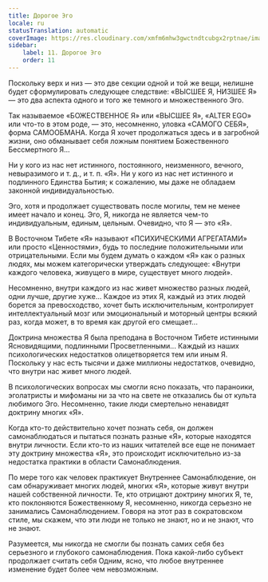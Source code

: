 ```yaml
---
title: Дорогое Эго
locale: ru
statusTranslation: automatic
coverImage: https://res.cloudinary.com/xmfm6mhw3gwctndtcubgx2rptnae/image/upload/v1740468922/small_cover_tratado_de_psicologia_revolucionaria_a4c0dca4e0.webp
sidebar:
    label: 11. Дорогое Эго
    order: 11
---
```

Поскольку верх и низ — это две секции одной и той же вещи, нелишне будет сформулировать следующее следствие: «ВЫСШЕЕ Я, НИЗШЕЕ Я» — это два аспекта одного и того же темного и множественного Эго.

Так называемое «БОЖЕСТВЕННОЕ Я» или «ВЫСШЕЕ Я», «ALTER EGO» или что-то в этом роде, — это, несомненно, уловка «САМОГО СЕБЯ», форма САМООБМАНА. Когда Я хочет продолжаться здесь и в загробной жизни, оно обманывает себя ложным понятием Божественного Бессмертного Я...

Ни у кого из нас нет истинного, постоянного, неизменного, вечного, невыразимого и т. д., и т. п. «Я». Ни у кого из нас нет истинного и подлинного Единства Бытия; к сожалению, мы даже не обладаем законной индивидуальностью.

Эго, хотя и продолжает существовать после могилы, тем не менее имеет начало и конец. Эго, Я, никогда не является чем-то индивидуальным, единым, цельным. Очевидно, что Я — это «Я».

В Восточном Тибете «Я» называют «ПСИХИЧЕСКИМИ АГРЕГАТАМИ» или просто «Ценностями», будь то последние положительными или отрицательными. Если мы будем думать о каждом «Я» как о разных людях, мы можем категорически утверждать следующее: «Внутри каждого человека, живущего в мире, существует много людей».

Несомненно, внутри каждого из нас живет множество разных людей, одни лучше, другие хуже... Каждое из этих Я, каждый из этих людей борется за превосходство, хочет быть исключительным, контролирует интеллектуальный мозг или эмоциональный и моторный центры всякий раз, когда может, в то время как другой его смещает...

Доктрина множества Я была преподана в Восточном Тибете истинными Ясновидящими, подлинными Просветленными... Каждый из наших психологических недостатков олицетворяется тем или иным Я. Поскольку у нас есть тысячи и даже миллионы недостатков, очевидно, что внутри нас живет много людей.

В психологических вопросах мы смогли ясно показать, что параноики, эголатристы и мифоманы ни за что на свете не отказались бы от культа любимого Эго. Несомненно, такие люди смертельно ненавидят доктрину многих «Я».

Когда кто-то действительно хочет познать себя, он должен самонаблюдаться и пытаться познать разные «Я», которые находятся внутри личности. Если кто-то из наших читателей все еще не понимает эту доктрину множества «Я», это происходит исключительно из-за недостатка практики в области Самонаблюдения.

По мере того как человек практикует Внутреннее Самонаблюдение, он сам обнаруживает многих людей, многих «Я», которые живут внутри нашей собственной личности. Те, кто отрицают доктрину многих Я, те, кто поклоняются Божественному Я, несомненно, никогда серьезно не занимались Самонаблюдением. Говоря на этот раз в сократовском стиле, мы скажем, что эти люди не только не знают, но и не знают, что не знают.

Разумеется, мы никогда не смогли бы познать самих себя без серьезного и глубокого самонаблюдения. Пока какой-либо субъект продолжает считать себя Одним, ясно, что любое внутреннее изменение будет более чем невозможным.

